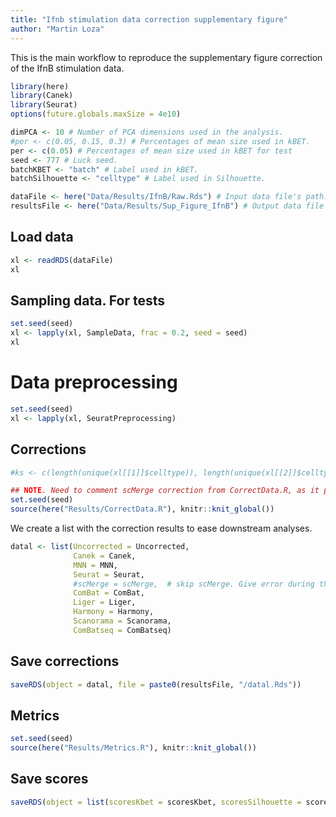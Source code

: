 ```yaml
---
title: "Ifnb stimulation data correction supplementary figure"
author: "Martin Loza"
---
```


This is the main workflow to reproduce the supplementary figure correction of the IfnB stimulation data.

```r
library(here)
library(Canek)
library(Seurat)
options(future.globals.maxSize = 4e10)

dimPCA <- 10 # Number of PCA dimensions used in the analysis.
#per <- c(0.05, 0.15, 0.3) # Percentages of mean size used in kBET.
per <- c(0.05) # Percentages of mean size used in kBET for test
seed <- 777 # Luck seed.
batchKBET <- "batch" # Label used in kBET.
batchSilhouette <- "celltype" # Label used in Silhouette.

dataFile <- here("Data/Results/IfnB/Raw.Rds") # Input data file's path.
resultsFile <- here("Data/Results/Sup_Figure_IfnB") # Output data file's path.
```

## Load data

```r
xl <- readRDS(dataFile)
xl
```

## Sampling data. For tests

```r
set.seed(seed)
xl <- lapply(xl, SampleData, frac = 0.2, seed = seed)
xl
```

# Data preprocessing

```r
set.seed(seed)
xl <- lapply(xl, SeuratPreprocessing)
```

## Corrections

```r
#ks <- c(length(unique(xl[[1]]$celltype)), length(unique(xl[[2]]$celltype)))

## NOTE. Need to comment scMerge correction from CorrectData.R, as it produces and error on this test.
set.seed(seed)
source(here("Results/CorrectData.R"), knitr::knit_global())
```

We create a list with the correction results to ease downstream analyses.

```r
datal <- list(Uncorrected = Uncorrected,
              Canek = Canek,
              MNN = MNN,
              Seurat = Seurat,
              #scMerge = scMerge,  # skip scMerge. Give error during the correction
              ComBat = ComBat, 
              Liger = Liger, 
              Harmony = Harmony, 
              Scanorama = Scanorama, 
              ComBatseq = ComBatseq)
```

## Save corrections

```r
saveRDS(object = datal, file = paste0(resultsFile, "/datal.Rds"))
```

## Metrics

```r
set.seed(seed)
source(here("Results/Metrics.R"), knitr::knit_global())
```

## Save scores

```r
saveRDS(object = list(scoresKbet = scoresKbet, scoresSilhouette = scoresSilhouette), file = paste0(resultsFile, "/scores.RDS"))
```